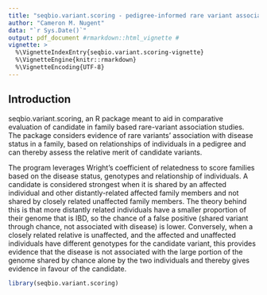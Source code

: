 ```yaml
---
title: "seqbio.variant.scoring - pedigree-informed rare variant association and penetrance scoring"
author: "Cameron M. Nugent"
data: "`r Sys.Date()`"
output: pdf_document #rmarkdown::html_vignette # 
vignette: >
  %\VignetteIndexEntry{seqbio.variant.scoring-vignette}
  %\VignetteEngine{knitr::rmarkdown}
  %\VignetteEncoding{UTF-8}
---
```


## Introduction

seqbio.variant.scoring, an R package meant to aid in comparative evaluation of candidate in family based rare-variant association studies. The package considers evidence of rare variants' association with disease status in a family, based on relationships of individuals in a pedigree and can thereby assess the relative merit of candidate variants.

The program leverages Wright’s coefficient of relatedness to score families based on the disease status, genotypes and relationship of individuals. A candidate is considered strongest when it is shared by an affected individual and other distantly-related affected family members and not shared by closely related unaffected family members. The theory behind this is that more distantly related individuals have a smaller proportion of their genome that is IBD, so the chance of a false positive (shared variant through chance, not associated with disease) is lower. Conversely, when a closely related relative is unaffected, and the affected and unaffected individuals have different genotypes for the candidate variant, this provides evidence that the disease is not associated with the large portion of the genome shared by chance alone by the two individuals and thereby gives evidence in favour of the candidate.

```r
library(seqbio.variant.scoring)
```
